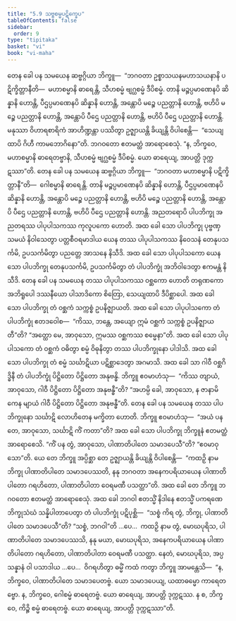 ```yaml
---
title: "5.9 သဗ္ဗစမ္မပဋိက္ခေပ"
tableOfContents: false
sidebar:
  order: 9
type: "tipitaka"
basket: "vi"
book: "vi-maha"
---
```



<DynamicBreadcrumb />

<Division number="255" book="vi-maha" e="ch" v="3" p="281">

<Paragraph number="1169" book="vi-maha">
တေန ခေါ ပန သမယေန ဆဗ္ဗဂ္ဂိယာ ဘိက္ခူ—  “ဘဂဝတာ ဥစ္စာသယနမဟာသယနာနိ ပဋိက္ခိတ္တာနီတိ—  မဟာစမ္မာနိ ဓာရေန္တိ, သီဟစမ္မံ ဗျဂ္ဃစမ္မံ ဒီပိစမ္မံ. တာနိ မဉ္စပ္ပမာဏေနပိ ဆိန္နာနိ ဟောန္တိ, ပီဌပ္ပမာဏေနပိ ဆိန္နာနိ ဟောန္တိ, အန္တောပိ မဉ္စေ ပညတ္တာနိ ဟောန္တိ, ဗဟိပိ မဉ္စေ ပညတ္တာနိ ဟောန္တိ, အန္တောပိ ပီဌေ ပညတ္တာနိ ဟောန္တိ, ဗဟိပိ ပီဌေ ပညတ္တာနိ ဟောန္တိ. မနုဿာ ဝိဟာရစာရိကံ အာဟိဏ္ဍန္တာ ပဿိတွာ ဥဇ္ဈာယန္တိ ခိယျန္တိ ဝိပါစေန္တိ—  “သေယျထာပိ ဂိဟီ ကာမဘောဂိနော”တိ. ဘဂဝတော ဧတမတ္ထံ အာရောစေသုံ. “န, ဘိက္ခဝေ, မဟာစမ္မာနိ ဓာရေတဗ္ဗာနိ, သီဟစမ္မံ ဗျဂ္ဃစမ္မံ ဒီပိစမ္မံ. ယော ဓာရေယျ, အာပတ္တိ ဒုက္ကဋဿာ”တိ.
</Paragraph>

<Paragraph number="1170" book="vi-maha">
တေန ခေါ ပန သမယေန ဆဗ္ဗဂ္ဂိယာ ဘိက္ခူ—  “ဘဂဝတာ မဟာစမ္မာနိ ပဋိက္ခိတ္တာနီ”တိ—  ဂေါစမ္မာနိ ဓာရေန္တိ. တာနိ မဉ္စပ္ပမာဏေနပိ ဆိန္နာနိ ဟောန္တိ, ပီဌပ္ပမာဏေနပိ ဆိန္နာနိ ဟောန္တိ, အန္တောပိ မဉ္စေ ပညတ္တာနိ ဟောန္တိ, ဗဟိပိ မဉ္စေ ပညတ္တာနိ ဟောန္တိ, အန္တောပိ ပီဌေ ပညတ္တာနိ ဟောန္တိ, ဗဟိပိ ပီဌေ ပညတ္တာနိ ဟောန္တိ. အညတရောပိ ပါပဘိက္ခု အညတရဿ ပါပုပါသကဿ ကုလူပကော ဟောတိ. အထ ခေါ သော ပါပဘိက္ခု ပုဗ္ဗဏှသမယံ နိဝါသေတွာ ပတ္တစီဝရမာဒါယ ယေန တဿ ပါပုပါသကဿ နိဝေသနံ တေနုပသင်္ကမိ, ဥပသင်္ကမိတွာ ပညတ္တေ အာသနေ နိသီဒိ. အထ ခေါ သော ပါပုပါသကော ယေန သော ပါပဘိက္ခု တေနုပသင်္ကမိ, ဥပသင်္ကမိတွာ တံ ပါပဘိက္ခုံ အဘိဝါဒေတွာ ဧကမန္တံ နိသီဒိ. တေန ခေါ ပန သမယေန တဿ ပါပုပါသကဿ ဝစ္ဆကော ဟောတိ တရုဏကော အဘိရူပေါ ဒဿနီယော ပါသာဒိကော စိတြော, သေယျထာပိ ဒီပိစ္ဆာပေါ. အထ ခေါ သော ပါပဘိက္ခု တံ ဝစ္ဆကံ သက္ကစ္စံ ဥပနိဇ္ဈာယတိ. အထ ခေါ သော ပါပုပါသကော တံ ပါပဘိက္ခုံ ဧတဒဝေါစ—  “ကိဿ, ဘန္တေ, အယျော ဣမံ ဝစ္ဆကံ သက္ကစ္စံ ဥပနိဇ္ဈာယတီ”တိ? “အတ္ထော မေ, အာဝုသော, ဣမဿ ဝစ္ဆကဿ စမ္မေနာ”တိ. အထ ခေါ သော ပါပုပါသကော တံ ဝစ္ဆကံ ဝဓိတွာ စမ္မံ ဝိဓုနိတွာ တဿ ပါပဘိက္ခုနော ပါဒါသိ. အထ ခေါ သော ပါပဘိက္ခု တံ စမ္မံ သင်္ဃာဋိယာ ပဋိစ္ဆာဒေတွာ အဂမာသိ. အထ ခေါ သာ ဂါဝီ ဝစ္ဆဂိဒ္ဓိနီ တံ ပါပဘိက္ခုံ ပိဋ္ဌိတော ပိဋ္ဌိတော အနုဗန္ဓိ. ဘိက္ခူ ဧဝမာဟံသု—  “ကိဿ တျာယံ, အာဝုသော, ဂါဝီ ပိဋ္ဌိတော ပိဋ္ဌိတော အနုဗန္ဓီ”တိ? “အဟမ္ပိ ခေါ, အာဝုသော, န ဇာနာမိ ကေန မျာယံ ဂါဝီ ပိဋ္ဌိတော ပိဋ္ဌိတော အနုဗန္ဓီ”တိ. တေန ခေါ ပန သမယေန တဿ ပါပဘိက္ခုနော သင်္ဃာဋိ လောဟိတေန မက္ခိတာ ဟောတိ. ဘိက္ခူ ဧဝမာဟံသု—  “အယံ ပန တေ, အာဝုသော, သင်္ဃာဋိ ကိံ ကတာ”တိ? အထ ခေါ သော ပါပဘိက္ခု ဘိက္ခူနံ ဧတမတ္ထံ အာရောစေသိ. “ကိံ ပန တွံ, အာဝုသော, ပါဏာတိပါတေ သမာဒပေသီ”တိ? “ဧဝမာဝုသော”တိ. ယေ တေ ဘိက္ခူ အပ္ပိစ္ဆာ တေ ဥဇ္ဈာယန္တိ ခိယျန္တိ ဝိပါစေန္တိ—  “ကထဉှိ နာမ ဘိက္ခု ပါဏာတိပါတေ သမာဒပေဿတိ, နနု ဘဂဝတာ အနေကပရိယာယေန ပါဏာတိပါတော ဂရဟိတော, ပါဏာတိပါတာ ဝေရမဏီ ပသတ္ထာ”တိ. အထ ခေါ တေ ဘိက္ခူ ဘဂဝတော ဧတမတ္ထံ အာရောစေသုံ.
</Paragraph>

<Paragraph number="1171" book="vi-maha">
အထ ခေါ ဘဂဝါ ဧတသ္မိံ နိဒါနေ ဧတသ္မိံ ပကရဏေ ဘိက္ခုသံဃံ သန္နိပါတာပေတွာ တံ ပါပဘိက္ခုံ ပဋိပုစ္ဆိ—  “သစ္စံ ကိရ တွံ, ဘိက္ခု, ပါဏာတိပါတေ သမာဒပေသီ”တိ? “သစ္စံ, ဘဂဝါ”တိ …ပေ…  ကထဉှိ နာမ တွံ, မောဃပုရိသ, ပါဏာတိပါတေ သမာဒပေဿသိ, နနု မယာ, မောဃပုရိသ, အနေကပရိယာယေန ပါဏာတိပါတော ဂရဟိတော, ပါဏာတိပါတာ ဝေရမဏီ ပသတ္ထာ. နေတံ, မောဃပုရိသ, အပ္ပသန္နာနံ ဝါ ပသာဒါယ …ပေ…  ဝိဂရဟိတွာ ဓမ္မိံ ကထံ ကတွာ ဘိက္ခူ အာမန္တေသိ—  “န, ဘိက္ခဝေ, ပါဏာတိပါတေ သမာဒပေတဗ္ဗံ. ယော သမာဒပေယျ, ယထာဓမ္မော ကာရေတဗ္ဗော. န, ဘိက္ခဝေ, ဂေါစမ္မံ ဓာရေတဗ္ဗံ. ယော ဓာရေယျ, အာပတ္တိ ဒုက္ကဋဿ. န စ, ဘိက္ခဝေ, ကိဉ္စိ စမ္မံ ဓာရေတဗ္ဗံ. ယော ဓာရေယျ, အာပတ္တိ ဒုက္ကဋဿာ”တိ.
</Paragraph>
</Division>